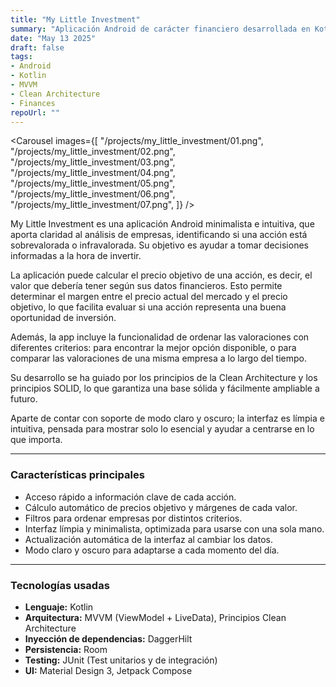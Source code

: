 ```yaml
---
title: "My Little Investment"
summary: "Aplicación Android de carácter financiero desarrollada en Kotlin con arquitectura MVVM."
date: "May 13 2025"
draft: false
tags:
- Android
- Kotlin
- MVVM
- Clean Architecture
- Finances
repoUrl: ""
---
```



<Carousel images={[
    "/projects/my_little_investment/01.png",
    "/projects/my_little_investment/02.png",
    "/projects/my_little_investment/03.png",
    "/projects/my_little_investment/04.png",
    "/projects/my_little_investment/05.png",
    "/projects/my_little_investment/06.png",
    "/projects/my_little_investment/07.png",
]} />

My Little Investment es una aplicación Android minimalista e intuitiva, que aporta claridad al análisis de empresas, identificando si una acción está sobrevalorada o infravalorada. 
Su objetivo es ayudar a tomar decisiones informadas a la hora de invertir.

La aplicación puede calcular el precio objetivo de una acción, es decir, el valor que debería tener según sus datos financieros. Esto permite determinar el margen entre el precio actual del mercado y 
el precio objetivo, lo que facilita evaluar si una acción representa una buena oportunidad de inversión.

Además, la app incluye la funcionalidad de ordenar las valoraciones con diferentes criterios: para encontrar la mejor opción disponible, o para comparar las valoraciones de una misma empresa a lo largo del tiempo.

Su desarrollo se ha guiado por los principios de la Clean Architecture y los principios SOLID, lo que garantiza una base sólida y fácilmente ampliable a futuro.  

Aparte de contar con soporte de modo claro y oscuro; la interfaz es límpia e intuitiva, pensada para mostrar solo lo esencial y ayudar a centrarse en lo que importa.

---

### Características principales
- Acceso rápido a información clave de cada acción.
- Cálculo automático de precios objetivo y márgenes de cada valor.
- Filtros para ordenar empresas por distintos criterios.
- Interfaz límpia y minimalista, optimizada para usarse con una sola mano.
- Actualización automática de la interfaz al cambiar los datos.
- Modo claro y oscuro para adaptarse a cada momento del día.

---

### Tecnologías usadas

- **Lenguaje:** Kotlin
- **Arquitectura:** MVVM (ViewModel + LiveData), Principios Clean Architecture
- **Inyección de dependencias:** DaggerHilt
- **Persistencia:** Room
- **Testing:** JUnit (Test unitarios y de integración)
- **UI:** Material Design 3, Jetpack Compose
